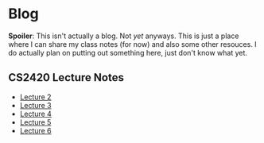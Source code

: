 # Blog

**Spoiler**: This isn't actually a blog. Not *yet* anyways. This is just a place where I can share my class notes (for now) and also some other resouces.
I do actually plan on putting out something here, just don't know what yet.

## CS2420 Lecture Notes
- [Lecture 2](../blog/cs2420/lecture2/)
- [Lecture 3](../blog/cs2420/lecture3/)
- [Lecture 4](../blog/cs2420/lecture4/)
- [Lecture 5](../blog/cs2420/lecture5/)
- [Lecture 6](../blog/cs2420/lecture6/)